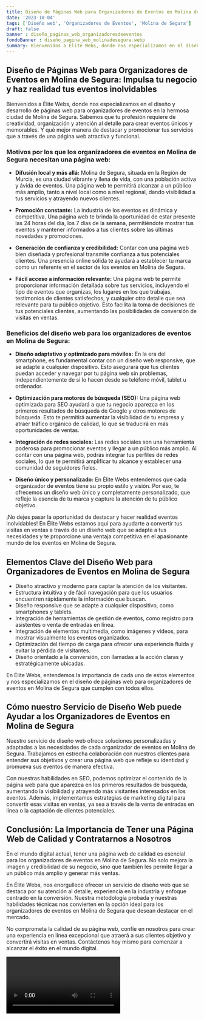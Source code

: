 ```yaml
---
title: Diseño de Páginas Web para Organizadores de Eventos en Molina de Segura
date: '2023-10-04'
tags: ['Diseño web', 'Organizadores de Eventos', 'Molina de Segura']
draft: false
banner : diseño_paginas_web_organizadoresdeeventos
fondoBanner : diseño_pagina_web_molinadesegura.webp
summary: Bienvenidos a Élite Webs, donde nos especializamos en el diseño y desarrollo de páginas web para organizadores de eventos en la hermosa ciudad de Molina de Segura. Sabemos que tu profesión requiere de creatividad, organización y atención al detalle para crear eventos únicos y memorables. Y qué mejor manera de destacar y promocionar tus servicios que a través de una página web atractiva y funcional.
---
```


## **Diseño de Páginas Web para Organizadores de Eventos en Molina de Segura: Impulsa tu negocio y haz realidad tus eventos inolvidables**

Bienvenidos a Élite Webs, donde nos especializamos en el diseño y desarrollo de páginas web para organizadores de eventos en la hermosa ciudad de Molina de Segura. Sabemos que tu profesión requiere de creatividad, organización y atención al detalle para crear eventos únicos y memorables. Y qué mejor manera de destacar y promocionar tus servicios que a través de una página web atractiva y funcional.

### **Motivos por los que los organizadores de eventos en Molina de Segura necesitan una página web:**

- **Difusión local y más allá:** Molina de Segura, situada en la Región de Murcia, es una ciudad vibrante y llena de vida, con una población activa y ávida de eventos. Una página web te permitirá alcanzar a un público más amplio, tanto a nivel local como a nivel regional, dando visibilidad a tus servicios y atrayendo nuevos clientes.

- **Promoción constante:** La industria de los eventos es dinámica y competitiva. Una página web te brinda la oportunidad de estar presente las 24 horas del día, los 7 días de la semana, permitiéndote mostrar tus eventos y mantener informados a tus clientes sobre las últimas novedades y promociones.

- **Generación de confianza y credibilidad:** Contar con una página web bien diseñada y profesional transmite confianza a tus potenciales clientes. Una presencia online sólida te ayudará a establecer tu marca como un referente en el sector de los eventos en Molina de Segura.

- **Fácil acceso a información relevante:** Una página web te permite proporcionar información detallada sobre tus servicios, incluyendo el tipo de eventos que organizas, los lugares en los que trabajas, testimonios de clientes satisfechos, y cualquier otro detalle que sea relevante para tu público objetivo. Esto facilita la toma de decisiones de tus potenciales clientes, aumentando las posibilidades de conversión de visitas en ventas.

### **Beneficios del diseño web para los organizadores de eventos en Molina de Segura:**

- **Diseño adaptativo y optimizado para móviles:** En la era del smartphone, es fundamental contar con un diseño web responsive, que se adapte a cualquier dispositivo. Esto asegurará que tus clientes puedan acceder y navegar por tu página web sin problemas, independientemente de si lo hacen desde su teléfono móvil, tablet u ordenador.

- **Optimización para motores de búsqueda (SEO):** Una página web optimizada para SEO ayudará a que tu negocio aparezca en los primeros resultados de búsqueda de Google y otros motores de búsqueda. Esto te permitirá aumentar la visibilidad de tu empresa y atraer tráfico orgánico de calidad, lo que se traducirá en más oportunidades de ventas.

- **Integración de redes sociales:** Las redes sociales son una herramienta poderosa para promocionar eventos y llegar a un público más amplio. Al contar con una página web, podrás integrar tus perfiles de redes sociales, lo que te permitirá amplificar tu alcance y establecer una comunidad de seguidores fieles.

- **Diseño único y personalizado:** En Élite Webs entendemos que cada organizador de eventos tiene su propio estilo y visión. Por eso, te ofrecemos un diseño web único y completamente personalizado, que refleje la esencia de tu marca y capture la atención de tu público objetivo.

¡No dejes pasar la oportunidad de destacar y hacer realidad eventos inolvidables! En Élite Webs estamos aquí para ayudarte a convertir tus visitas en ventas a través de un diseño web que se adapte a tus necesidades y te proporcione una ventaja competitiva en el apasionante mundo de los eventos en Molina de Segura.

<GifSeo />

<Cta />

## Elementos Clave del Diseño Web para Organizadores de Eventos en Molina de Segura

- Diseño atractivo y moderno para captar la atención de los visitantes.
- Estructura intuitiva y de fácil navegación para que los usuarios encuentren rápidamente la información que buscan.
- Diseño responsive que se adapte a cualquier dispositivo, como smartphones y tablets.
- Integración de herramientas de gestión de eventos, como registro para asistentes o venta de entradas en línea.
- Integración de elementos multimedia, como imágenes y videos, para mostrar visualmente los eventos organizados.
- Optimización del tiempo de carga para ofrecer una experiencia fluida y evitar la pérdida de visitantes.
- Diseño orientado a la conversión, con llamadas a la acción claras y estratégicamente ubicadas.

En Élite Webs, entendemos la importancia de cada uno de estos elementos y nos especializamos en el diseño de páginas web para organizadores de eventos en Molina de Segura que cumplen con todos ellos.

## Cómo nuestro Servicio de Diseño Web puede Ayudar a los Organizadores de Eventos en Molina de Segura

Nuestro servicio de diseño web ofrece soluciones personalizadas y adaptadas a las necesidades de cada organizador de eventos en Molina de Segura. Trabajamos en estrecha colaboración con nuestros clientes para entender sus objetivos y crear una página web que refleje su identidad y promueva sus eventos de manera efectiva.

Con nuestras habilidades en SEO, podemos optimizar el contenido de la página web para que aparezca en los primeros resultados de búsqueda, aumentando la visibilidad y atrayendo más visitantes interesados en los eventos. Además, implementamos estrategias de marketing digital para convertir esas visitas en ventas, ya sea a través de la venta de entradas en línea o la captación de clientes potenciales.

## Conclusión: La Importancia de Tener una Página Web de Calidad y Contratarnos a Nosotros

En el mundo digital actual, tener una página web de calidad es esencial para los organizadores de eventos en Molina de Segura. No solo mejora la imagen y credibilidad de su negocio, sino que también les permite llegar a un público más amplio y generar más ventas.

En Élite Webs, nos enorgullece ofrecer un servicio de diseño web que se destaca por su atención al detalle, experiencia en la industria y enfoque centrado en la conversión. Nuestra metodología probada y nuestras habilidades técnicas nos convierten en la opción ideal para los organizadores de eventos en Molina de Segura que desean destacar en el mercado.

No comprometa la calidad de su página web, confíe en nosotros para crear una experiencia en línea excepcional que atraerá a sus clientes objetivo y convertirá visitas en ventas. Contáctenos hoy mismo para comenzar a alcanzar el éxito en el mundo digital.

<Video />

<CtaBot job='Organizadores de Eventos' city='Molina de Segura'/>

<Gmaps query='Molina de Segura+españa+maps' />
